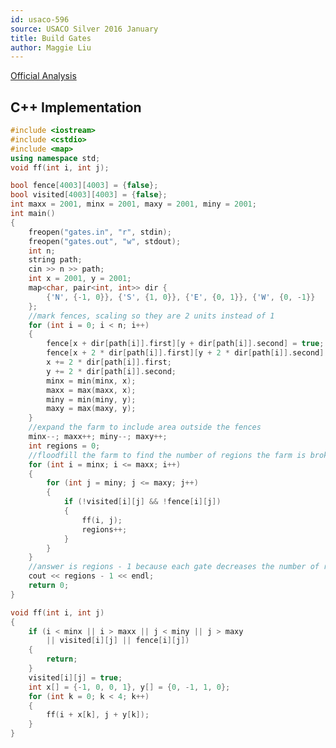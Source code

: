 ```yaml
---
id: usaco-596
source: USACO Silver 2016 January
title: Build Gates
author: Maggie Liu
---
```


[Official Analysis](http://www.usaco.org/current/data/sol_gates_silver_jan16.html)

<LanguageSection>

<CPPSection>

## C++ Implementation

```cpp
#include <iostream>
#include <cstdio>
#include <map>
using namespace std;
void ff(int i, int j);

bool fence[4003][4003] = {false};
bool visited[4003][4003] = {false};
int maxx = 2001, minx = 2001, maxy = 2001, miny = 2001;
int main() 
{
    freopen("gates.in", "r", stdin);
    freopen("gates.out", "w", stdout);
    int n;
    string path;
    cin >> n >> path;
    int x = 2001, y = 2001;
    map<char, pair<int, int>> dir {
        {'N', {-1, 0}}, {'S', {1, 0}}, {'E', {0, 1}}, {'W', {0, -1}}
    };
    //mark fences, scaling so they are 2 units instead of 1
    for (int i = 0; i < n; i++)
    {
        fence[x + dir[path[i]].first][y + dir[path[i]].second] = true;
        fence[x + 2 * dir[path[i]].first][y + 2 * dir[path[i]].second] = true;
        x += 2 * dir[path[i]].first;
        y += 2 * dir[path[i]].second;
        minx = min(minx, x);
        maxx = max(maxx, x);
        miny = min(miny, y);
        maxy = max(maxy, y);
    }
    //expand the farm to include area outside the fences
    minx--; maxx++; miny--; maxy++;
    int regions = 0;
    //floodfill the farm to find the number of regions the farm is broken into
    for (int i = minx; i <= maxx; i++)
    {
        for (int j = miny; j <= maxy; j++)
        {
            if (!visited[i][j] && !fence[i][j])
            {
                ff(i, j);
                regions++;
            }
        }
    }
    //answer is regions - 1 because each gate decreases the number of regions by 1
    cout << regions - 1 << endl;
    return 0;
}

void ff(int i, int j)
{
    if (i < minx || i > maxx || j < miny || j > maxy 
		|| visited[i][j] || fence[i][j])
    {
        return;
    }
    visited[i][j] = true;
    int x[] = {-1, 0, 0, 1}, y[] = {0, -1, 1, 0};
    for (int k = 0; k < 4; k++)
    {
        ff(i + x[k], j + y[k]);
    }
}
```

</CPPSection>

</LanguageSection>